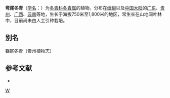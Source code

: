 {{Speciesbox 
| taxon = Ilex cyrtura
| authority = Merr.
}}

'''弯尾冬青'''（[[学名|学名]]：{{lang|la|''Ilex cyrtura''}}）为[[冬青科|冬青科]][[冬青属|冬青属]]的植物。分布在[[缅甸|缅甸]]以及[[中国大陆|中国大陆]]的[[广东|广东]]、[[贵州|贵州]]、[[广西|广西]]、[[云南|云南]]等地，生长于海拔750米至1,800米的地区，常生长在山地阔叶林中，目前尚未由人工引种栽培。

== 别名 ==
镰尾冬青（贵州植物志）

== 参考文献 ==
<div class="references-small">
* {{cite web| url =http://www.bioinfo.cn/db05/KmzwSpecies.php?action=view&id=14104| title =弯尾冬青| work =《中国高等植物数据库全库》| publisher =中国科学院微生物研究所| author =昆明植物研究所| accessdate =2009-02-24| deadurl =yes| archiveurl =https://web.archive.org/web/20160305040624/http://www.bioinfo.cn/db05/KmzwSpecies.php?action=view&id=14104| archivedate =2016-03-05}}
</div>
{{Taxonbar|from=Q11067891}}

[[Category:冬青属|W]]


{{植物小作品}}